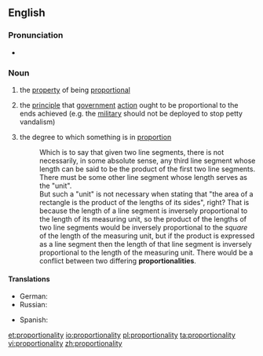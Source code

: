 ==English==

===Pronunciation===
* {{rhymes|ælɪti}}

===Noun===
{{en-noun|proportionalities|-}}

# {{uncountable}} the [[property]] of being [[proportional]]
# {{uncountable}} the [[principle]] that [[government]] [[action]] ought to be proportional to the ends achieved (e.g. the [[military]] should not be deployed to stop petty vandalism)
# {{countable}} the degree to which something is in [[proportion]]
#: Which is to say that given two line segments, there is not necessarily, in some absolute sense, any third line segment whose length can be said to be the product of the first two line segments. There must be some other line segment whose length serves as the "unit".<br>But such a "unit" is not necessary when stating that "the area of a rectangle is the product of the lengths of its sides", right? That is because the length of a line segment is inversely proportional to the length of its measuring unit, so the product of the lengths of two line segments would be inversely proportional to the ''square'' of the length of the measuring unit, but if the product is expressed as a line segment then the length of that line segment is inversely proportional to the length of the measuring unit. There would be a conflict between two differing '''proportionalities'''.

====Translations====
{{trans-top|the property of being proportional}}
* German: {{t|de|Proportionalität|f}}
* Russian: {{t+|ru|пропорциональность|f|tr=proporcionálʹnostʹ|sc=Cyrl}}
{{trans-mid}}
* Spanish: {{t|es|proporcionalidad|f}}
{{trans-bottom}}

[[et:proportionality]]
[[io:proportionality]]
[[pl:proportionality]]
[[ta:proportionality]]
[[vi:proportionality]]
[[zh:proportionality]]